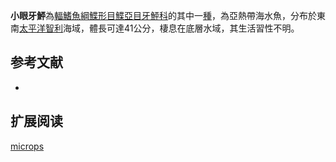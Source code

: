 {{Speciesbox
| name = 小眼牙鮃
| image = Lenguado ojos chicos.jpg
| image_width = 250px
| image_caption = 
| status = NE
| status_system = IUCN3.1
| genus = Paralichthys
| species = microps
| authority = [[Günther|Günther]], 1881
| synonyms = *''Hippoglossina microps,Günther, 1881''
}}

'''小眼牙鮃'''為[[輻鰭魚綱|輻鰭魚綱]][[鰈形目|鰈形目]][[鰈亞目|鰈亞目]][[牙鮃科|牙鮃科]]的其中一[[種|種]]，為亞熱帶海水魚，分布於東南[[太平洋|太平洋]][[智利|智利]]海域，體長可達41公分，棲息在底層水域，其生活習性不明。
==参考文献==
*{{FishBase_species|genus=Paralichthys|species=microps|year=2014|month=3}}

== 扩展阅读 ==
{{refbegin}}
{{wikispecies-inline|Paralichthys microps|小眼牙鮃}}
{{refend}}
{{Taxonbar|from=Q2561383}}

[[Category:牙鮃屬|microps]]


{{魚類小作品}}